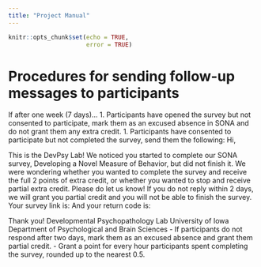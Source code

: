 ```yaml
---
title: "Project Manual"
---
```


```r
knitr::opts_chunk$set(echo = TRUE,
                      error = TRUE)
```

# Procedures for sending follow-up messages to participants

If after one week (7 days)...
1. Participants have opened the survey but not consented to participate, mark them as an excused absence in SONA and do not grant them any extra credit.
1. Participants have consented to participate but not completed the survey, send them the following:
Hi,

This is the DevPsy Lab! We noticed you started to complete our SONA survey, Developing a Novel Measure of Behavior, but did not finish it. We were wondering whether you wanted to complete the survey and receive the full 2 points of extra credit, or whether you wanted to stop and receive partial extra credit. Please do let us know! If you do not reply within 2 days, we will grant you partial credit and you will not be able to finish the survey.
Your survey link is:
And your return code is:

Thank you!
Developmental Psychopathology Lab
University of Iowa
Department of Psychological and Brain Sciences
  - If participants do not respond after two days, mark them as an excused absence and grant them partial credit.
    - Grant a point for every hour participants spent completing the survey, rounded up to the nearest 0.5.
